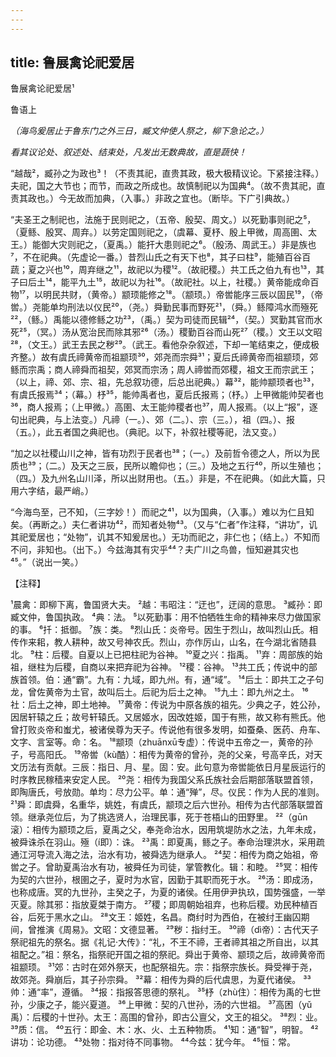 ```yaml
---
---
---
```

title: 鲁展禽论祀爱居
---



鲁展禽论祀爱居¹


鲁语上

*（海鸟爰居止于鲁东门之外三日，臧文仲使人祭之，柳下急论之。）*

*看其议论处、叙述处、结束处，凡发出无数典故，直是蔬快！*

“越哉²，臧孙之为政也³！（不责其祀，直贵其政，极大极精议论。下紧接注释。）夫祀，国之大节也；而节，而政之所成也。故慎制祀以为国典⁴。（故不贵其祀，直责其政也。）今无故而加典，（入事。）非政之宜也。（断毕。下广引典故。）

“夫圣王之制祀也，法施于民则祀之，（五帝、殷契、周文。）以死勤事则祀之⁵，（夏鲧、殷冥、周弃。）以劳定国则祀之，（虞幕、夏杼、殷上甲微，周高圉、太王。）能御大灾则祀之，（夏禹。）能扞大患则祀之⁶。（殷汤、周武王。）非是族也⁷，不在祀典。（先虚论一番。）昔烈山氏之有天下也⁸，其子曰柱⁹，能殖百谷百蔬；夏之兴也¹⁰，周弃继之¹¹，故祀以为稷¹²。（故祀稷。）共工氏之伯九有也¹³，其子曰后土¹⁴，能平九土¹⁵，故祀以为社¹⁶。（故祀社。以上，社稷。）黄帝能成命百物¹⁷，以明民共财，（黄帝。）颛顼能修之¹⁸。（颛顼。）帝喾能序三辰以固民¹⁹，（帝喾。）尧能单均刑法以仪民²⁰，（尧。）舜勤民事而野死²¹，（舜。）鲧障鸿水而殛死²²，（鲧。）禹能以德修鲧之功²³，（禹。）契为司徒而民辑²⁴，（契。）冥勤其官而水死²⁵，（冥。）汤从宽治民而除其邪²⁶（汤。）稷勤百谷而山死²⁷（稷。）文王以文昭²⁸，（文王。）武王去民之秽²⁹。（武王。看他杂杂叙述，下却一笔结束之，便成极齐整。）故有虞氏禘黄帝而祖颛顼³⁰，郊尧而宗舜³¹；夏后氏禘黄帝而祖颛顼，郊鲧而宗禹；商人禘舜而祖契，郊冥而宗汤；周人禘喾而郊稷，祖文王而宗武王；（以上，禘、郊、宗、祖，先总叙功德，后总出祀典。）幕³²，能帅颛顼者也³³，有虞氏报焉³⁴；（幕。）杼³⁵，能帅禹者也，夏后氏报焉；（杼。）上甲微能帅契者也³⁶，商人报焉；（上甲微。）高圉、太王能帅稷者也³⁷，周人报焉。（以上“报”，逐句出祀典，与上法变。）凡禘（一。）、郊（二。）、宗（三。），祖（四。）、报（五。），此五者国之典祀也。（典祀。以下，补叙社稷等祀，法又变。）

“加之以社稷山川之神，皆有功烈于民者也³⁸；（一。）及前哲令德之人，所以为民质也³⁹；（二。）及天之三辰，民所以瞻仰也；（三。）及地之五行⁴⁰，所以生殖也；（四。）及九州名山川泽，所以出财用也。（五。）非是，不在祀典。（如此大篇，只用六字结，最严峭。）

“今海鸟至，己不知，（三字妙！）而祀之⁴¹，以为国典，（入事。）难以为仁且知矣。（再断之。）夫仁者讲功⁴²，而知者处物⁴³。（又与“仁者”作注释，“讲功”，讥其祀爱居也；“处物”，讥其不知爰居也。）无功而祀之，非仁也；（结上。）不知而不问，非知也。（出下。）今兹海其有灾乎⁴⁴？夫广川之鸟兽，恒知避其灾也⁴⁵。”（说出一笑。）

【注释】

¹晨禽：即柳下离，鲁国贤大夫。
²越：韦昭注：“迂也”，迂阔的意思。
³臧孙：即臧文仲，鲁国执政。
⁴典：法。
⁵以死勤事：用不怕牺牲生命的精神来尽力做国家的事。
⁶扦：抵御。
⁷族：类。
⁸烈山氏：炎帝号。因生于烈山，故叫烈山氏。相传作来耜，教人耕种，故又号神农氏。烈山，亦作厉山，山名，在今湖北省随县北。
⁹柱：后稷。自夏以上已把柱祀为谷神。
¹⁰夏之兴：指禹。
¹¹弃：周部族的始祖，继柱为后稷，自商以来把弃祀为谷神。
¹²稷：谷神。
¹³共工氏；传说中的部族首领。伯：通“霸”。九有：九域，即九州。有，通“域”。
¹⁴后土：即共工之子句龙，曾佐黄帝为土官，故叫后土。后祀为后土之神。
¹⁵九土：即九州之土。
¹⁶社：后土之神，即土地神。
¹⁷黄帝：传说为中原各族的祖先。少典之子，姓公孙，因居轩辕之丘；故号轩辕氏。又居姬水，因改姓姬，国于有熊，故又称有熊氏。他曾打败炎帝和蚩尤，被诸侯尊为天子。传说他有很多发明，如蚕桑、医药、舟车、文字、言室等。命：名。
¹⁸颛顼（zhuānxū专虚）：传说中五帝之一，黄帝的孙子，号高阳氏。
¹⁹帝喾（kù酷）：相传为黄帝的曾孙，尧的父亲，号高辛氏，对天文历法有贡献。三辰：指日、月、星。固：安。此句意为帝喾能依日月星辰运行的时序教民稼穑来安定人民。
²⁰尧：相传为我国父系氏族社会后期部落联盟首领，即陶唐氏，号放勋。单均：尽力公平。单：通“殚”，尽。仪民：作为人民的准则。
²¹舜：即虞舜，名重华，姚姓，有虞氏，颛顼之后六世孙。相传为古代部落联盟首领。继承尧位后，为了挑选贤人，治理民事，死于苍梧山的田野里。
²²（gūn滚）：相传为颛顼之后，夏禹之父，奉尧命治水，因用筑堤防水之法，九年未成，被舜诛杀在羽山。殛（í即）：诛。
²³禹：即夏禹，鲧之子。奉命治理洪水，采用疏通江河导流入海之法，治水有功，被舜选为继承人。
²⁴契：相传为商之始祖，帝喾之子。曾助夏禹治水有功，被舜任为司徒，掌管教化。辑：和睦。
²⁵冥：相传为契的六世孙，根圉之子，夏时为水官，因勤于其职而死于水。
²⁶汤：即成汤，也称成唐。冥的九世孙，主癸之子，为夏的诸侯。任用伊尹执玖，国势强盛，一举灭夏。除其邪：指放夏桀于南方。
²⁷稷；即周朝始祖弃，也称后稷。劝民种植百谷，后死于黑水之山。
²⁸文王：姬姓，名昌。商纣时为西伯，在被纣王幽囚期间，曾推演《周易》。文昭：文德显著。
²⁹秽：指纣王。
³⁰禘（dì帝）：古代天子祭祀祖先的祭名。据《礼记·大传》：“礼，不王不禘，王者禘其祖之所自出，以其祖配之。”祖：祭名，指祭祀开国之祖的祭祀。舜出于黄帝、颛顼之后，故禘黄帝而祖颛顼。
³¹郊：古时在郊外祭天，也配祭祖先。宗：指祭宗族长。舜受禅于尧，故郊尧。舜崩后，其子孙宗舜。
³²幕：相传为舜的后代虞思，为夏代诸侯。
³³帅：通“率”，遵循。
³⁴报：指报答思德的祭礼。
³⁵杼（zhù住）：相传为禹的七世孙，少康之子，能兴夏道。
³⁶上甲微：契的八世孙，汤的六世祖。
³⁷高困（yǔ禹）：后稷的十世孙。太王：高围的曾孙，即古公亶父，文王的祖父。
³⁸烈：业。
³⁹质：信。
⁴⁰五行：即金、木：水、火、土五种物质。
⁴¹知：通“智”，明智。
⁴²讲功：论功德。
⁴³处物：指对待不同事物。
⁴⁴今兹：犹今年。
⁴⁵恒：常。